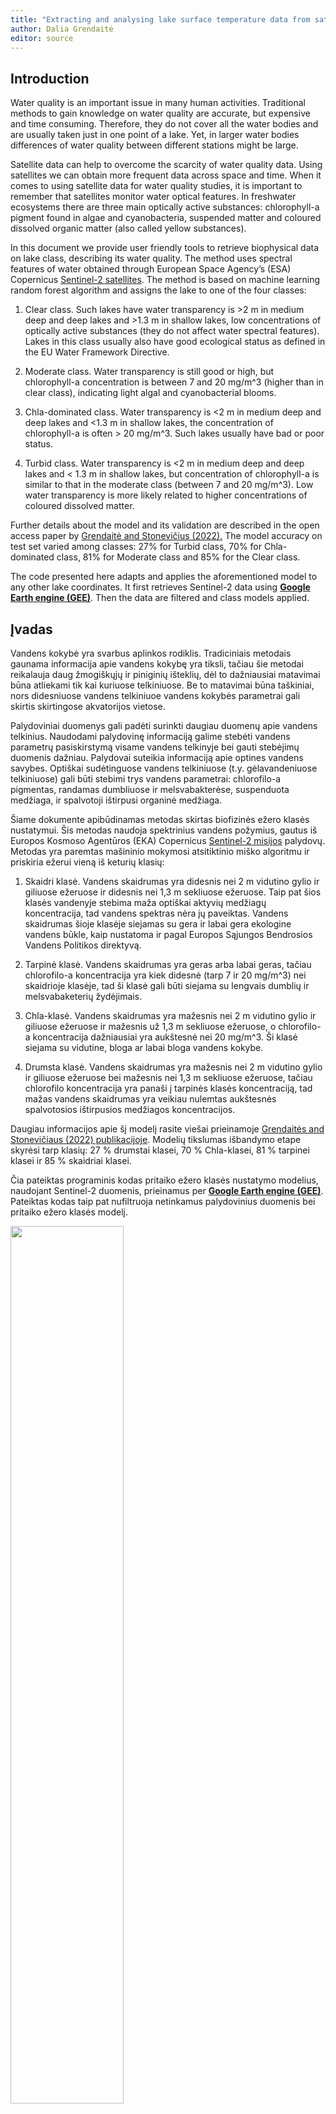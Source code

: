 ```yaml
---
title: "Extracting and analysing lake surface temperature data from satellites"
author: Dalia Grendaitė
editor: source
---
```


::: {.content-visible when-profile="english"}
## Introduction

Water quality is an important issue in many human activities. Traditional methods to gain knowledge on water quality are accurate, but expensive and time consuming. Therefore, they do not cover all the water bodies and are usually taken just in one point of a lake. Yet, in larger water bodies differences of water quality between different stations might be large.

Satellite data can help to overcome the scarcity of water quality data. Using satellites we can obtain more frequent data across space and time. When it comes to using satellite data for water quality studies, it is important to remember that satellites monitor water optical features. In freshwater ecosystems there are three main optically active substances: chlorophyll-a pigment found in algae and cyanobacteria, suspended matter and coloured dissolved organic matter (also called yellow substances).

In this document we provide user friendly tools to retrieve biophysical data on lake class, describing its water quality. The method uses spectral features of water obtained through European Space Agency's (ESA) Copernicus [Sentinel-2 satellites](https://sentinel.esa.int/web/sentinel/missions/sentinel-2). The method is based on machine learning random forest algorithm and assigns the lake to one of the four classes:

1.  Clear class. Such lakes have water transparency is \>2 m in medium deep and deep lakes and \>1.3 m in shallow lakes, low concentrations of optically active substances (they do not affect water spectral features). Lakes in this class usually also have good ecological status as defined in the EU Water Framework Directive.

2.  Moderate class. Water transparency is still good or high, but chlorophyll-a concentration is between 7 and 20 mg/m\^3 (higher than in clear class), indicating light algal and cyanobacterial blooms.

3.  Chla-dominated class. Water transparency is \<2 m in medium deep and deep lakes and \<1.3 m in shallow lakes, the concentration of chlorophyll-a is often \> 20 mg/m\^3. Such lakes usually have bad or poor status.

4.  Turbid class. Water transparency is \<2 m in medium deep and deep lakes and \< 1.3 m in shallow lakes, but concentration of chlorophyll-a is similar to that in the moderate class (between 7 and 20 mg/m\^3). Low water transparency is more likely related to higher concentrations of coloured dissolved matter.

Further details about the model and its validation are described in the open access paper by [Grendaitė and Stonevičius (2022).](https://www.mdpi.com/2073-4441/14/11/1732) The model accuracy on test set varied among classes: 27% for Turbid class, 70% for Chla-dominated class, 81% for Moderate class and 85% for the Clear class.

The code presented here adapts and applies the aforementioned model to any other lake coordinates. It first retrieves Sentinel-2 data using [**Google Earth engine (GEE)**](https://earthengine.google.com/). Then the data are filtered and class models applied.
:::

::: {.content-visible when-profile="lithuanian"}
## Įvadas

Vandens kokybė yra svarbus aplinkos rodiklis. Tradiciniais metodais gaunama informacija apie vandens kokybę yra tiksli, tačiau šie metodai reikalauja daug žmogiškųjų ir piniginių išteklių, dėl to dažniausiai matavimai būna atliekami tik kai kuriuose telkiniuose. Be to matavimai būna taškiniai, nors didesniuose vandens telkiniuoe vandens kokybės parametrai gali skirtis skirtingose akvatorijos vietose.

Palydoviniai duomenys gali padėti surinkti daugiau duomenų apie vandens telkinius. Naudodami palydovinę informaciją galime stebėti vandens parametrų pasiskirstymą visame vandens telkinyje bei gauti stebėjimų duomenis dažniau. Palydovai suteikia informaciją apie optines vandens savybes. Optiškai sudėtinguose vandens telkiniuose (t.y. gėlavandeniuose telkiniuose) gali būti stebimi trys vandens parametrai: chlorofilo-a pigmentas, randamas dumbliuose ir melsvabakterėse, suspenduota medžiaga, ir spalvotoji ištirpusi organinė medžiaga.

Šiame dokumente apibūdinamas metodas skirtas biofizinės ežero klasės nustatymui. Šis metodas naudoja spektrinius vandens požymius, gautus iš Europos Kosmoso Agentūros (EKA) Copernicus [Sentinel-2 misijos](https://sentinel.esa.int/web/sentinel/missions/sentinel-2) palydovų. Metodas yra paremtas mašininio mokymosi atsitiktinio miško algoritmu ir priskiria ežerui vieną iš keturių klasių:

1.  Skaidri klasė. Vandens skaidrumas yra didesnis nei 2 m vidutino gylio ir giliuose ežeruose ir didesnis nei 1,3 m sekliuose ežeruose. Taip pat šios klasės vandenyje stebima maža optiškai aktyvių medžiagų koncentracija, tad vandens spektras nėra jų paveiktas. Vandens skaidrumas šioje klasėje siejamas su gera ir labai gera ekologine vandens būkle, kaip nustatoma ir pagal Europos Sąjungos Bendrosios Vandens Politikos direktyvą.

2.  Tarpinė klasė. Vandens skaidrumas yra geras arba labai geras, tačiau chlorofilo-a koncentracija yra kiek didesnė (tarp 7 ir 20 mg/m\^3) nei skaidrioje klasėje, tad ši klasė gali būti siejama su lengvais dumblių ir melsvabaketerių žydėjimais.

3.  Chla-klasė. Vandens skaidrumas yra mažesnis nei 2 m vidutino gylio ir giliuose ežeruose ir mažesnis už 1,3 m sekliuose ežeruose, o chlorofilo-a koncentracija dažniausiai yra aukštesnė nei 20 mg/m\^3. Ši klasė siejama su vidutine, bloga ar labai bloga vandens kokybe.

4.  Drumsta klasė. Vandens skaidrumas yra mažesnis nei 2 m vidutino gylio ir giliuose ežeruose bei mažesnis nei 1,3 m sekliuose ežeruose, tačiau chlorofilo koncentracija yra panaši į tarpinės klasės koncentraciją, tad mažas vandens skaidrumas yra veikiau nulemtas aukštesnės spalvotosios ištirpusios medžiagos koncentracijos.

Daugiau informacijos apie šį modelį rasite viešai prieinamoje [Grendaitės and Stonevičiaus (2022) publikacijoje](https://www.mdpi.com/2073-4441/14/11/1732). Modelių tikslumas išbandymo etape skyrėsi tarp klasių: 27 % drumstai klasei, 70 % Chla-klasei, 81 % tarpinei klasei ir 85 % skaidriai klasei.

Čia pateiktas programinis kodas pritaiko ežero klasės nustatymo modelius, naudojant Sentinel-2 duomenis, prieinamus per [**Google Earth engine (GEE)**](https://earthengine.google.com/). Pateiktas kodas taip pat nufiltruoja netinkamus palydovinius duomenis bei pritaiko ežero klasės modelį.
:::

![](images/Chla_satelite.jpg){width="60%" fig-align="center"}

<!-- next para ------------------------------------------------------------- -->

::: {.content-visible when-profile="english"}
## Model code

To help you extract and process temperature data we have two user friendly tools. The main code to access and download the data from GEE is written in Python and is available through [Google Colaboratory environment](https://colab.research.google.com/). Google Colaboratory is a free online resource which already has Python libraries installed, so you can run the scripts easily, even if you do not have programming skills. To access the satellite data collections through Google Earth Engine, you need to have a Google account(if you do not have Google account, you can sign up [here](https://support.google.com/accounts/answer/27441?hl=en). Then use your Google account to [register for the Google Earth Engine](https://signup.earthengine.google.com/), which will ask you to authorise your account.

Next you can go to the model scripts on Google Colaboratory using the link below [![](https://colab.research.google.com/assets/colab-badge.svg)](https://colab.research.google.com/drive/1iCXX9KlqHICMwvAxmkce2FK9bS74OkbA?usp=sharing)

When you open the Google Colab notebook, **make a copy** of it in your own Google Drive (Select **File** and then **Make a copy in Drive**). You can edit your copy of the notebook, if you need, but don't forget to save. Further instructions on how to use the notebook are found in the notebook itself.

To extract water quality (optical) data you will need to create and upload a csv file with codes, names and coordinates of you sites, like in this [**example file**](resources/coord_2.csv). You will also need to upload the auxiliary files with lake class classification models, which you can download [**here**](resources/lake_class_models.zip) (but make sure you unzip the files before uploading them to the Google Colaboratory). The downloaded lake class data will look like this [**example file**](resources/Data_S2_class_coord_2.csv). In this example we only extract data for three lakes (three rows in the coordinate example file), but you can add as many lakes (rows) as you need. However, remember not to select coordinates close to the shore (ideally more than 50 meters) and don't put points too close to each other, as the resolution of the data is 100 meters.

Once you have the file with satellite data retrieved for the selected coordinates, you can use [**this R markdown script**](scripts/SateliteChla.zip) to plot your results, like in the image below. In this code we also compare satellite data with in situ monitoring data in Lithuanian lakes. If you want to look at the results of this script without having to run it, you can see it [**here**](resources/SateliteChlA.html)

![](images/sateliteChla_EN.png){width="50%" fig-align="center"}
:::

::: {.content-visible when-profile="lithuanian"}
## Modelis

Tam kad patogiai pasiekti ir apdoroti vandens klasių duomenis, mes sukūrėme du programinius kodus. Pagrindinis kodas leidžia pasiimti duomenis iš GEE paskyros ir yra parašytas Python programavimo kalba. Šis kodas yra prieinamas naudojantis [Google Colaboratory aplinka](https://colab.research.google.com/). Google Colaboratory yra nemokama programavimo aplinka, kurioje jau yra įdiegtos įvairios Python bibliotekos. Kad galėtume pasiekti duomenų rinkinius per Google Earth Engine, reikalinga Google paskyra (jei Google paskyros neturite, ją susikurti galite eidami į [nuorodą](https://support.google.com/accounts/answer/27441?hl=lt). Tuomet **reikia užsiregistruoti** [Google Earth Engine](https://signup.earthengine.google.com/). Ši registracija leidžia autorizuoti prisijungimą ir gauti prieigą prie GEE palydovinių duomenų.

Po registracijos, naudokite programinį kodą, naudodami žemiau esančią nuorodą

[![](https://colab.research.google.com/assets/colab-badge.svg)](https://colab.research.google.com/drive/1YpZsc1duJiUiKqkd_5lO-hgcz36HRc3s?usp=sharing)

Kai atidarote kodą, pasidarykite jo kopiją savo Google Diske (pasirinkite **Failas** ir tada **Išsaugoti kopiją Diske**). Savo kodo kopiją galite redaguoti ir keisti kaip jums patinka. Tolimesnės instrukcijos, kaip naudotis kodu, yra pateiktos pačiame kode. Tam kad atisiųsti vandens paviršiaus temperatūros duomenis, jums reikės paruošti jums reikalingų vietų koordinačių taškų dokumentą, pagal [**čia pateiktą pavyzdį**](resources/coord_2.csv). Be to jums į Google Colab aplinką reikės įkelti mašininio algoritmo modelius, kuriuos galite atsisiųsti [**čia**](resources/lake_class_models.zip) (tačiau nepamirškite pirmiausia išpakuoti šiuos modelius iš .zip dokumento). Įvykdę Google Colaboratory kodą, atsiųsite temperatūros palydovinius duomenis kurie atrodys kaip [**čia pateiktas pavyzdys**](resources/Data_S2_class_coord_2.csv). Šiame pavyzdyje mes naudojame tris Lietuvos ežerus, bet jūs galite pridėti tiek ežerų ar taškų ežere kiek jums reikia. Tik nepamirškite nesirinkti taškų per daug arti prie kranto, ir arčiau nei 100 metrų vienas nuo kito (nes satelito raiška yra 100 metrų).

Kai jau turėsite dokumentą su palydoviniais duomenimis, naudokite [**šį R markdown kodą**](scripts/SateliteChla.zip) tam kad toliau apdoroti duomenis, sukurti tam tikrus paveikslus (kaip žemiau nurodytas pavyzdys) arba palyginti satelitų duomenis su monitoringo duomenimis. Šiame dokumente kartu su kodu yra pateikti ir palyginamieji monitoringo duomenys trims ežerams. [**Čia**](resources/SateliteChlA.html) jūs galite pažiūrėti kaip atrodo šios programos sukurti rezultatai.

![](images/sateliteChla_LT.png){width="50%" fig-align="center"}
:::

<!-- next para ------------------------------------------------------------- -->

::: {.content-visible when-profile="english"}
## Application of the model

The model to assess lake class data could be used widely to monitor water quality across large scales and at high temporal resolution. As Europe is implementing its Water Framework Directive and has set the mission to [**Restore our ocean and waters**](https://research-and-innovation.ec.europa.eu/funding/funding-opportunities/funding-programmes-and-open-calls/horizon-europe/eu-missions-horizon-europe/restore-our-ocean-and-waters_en) wide scale availability of lake quality data is important. The code and algorithms presented here can be also used for various research projects, where scientists need to correlate biological characteristics to lake quality. The algorithm to groups lake classes has been developed for temperate lakes, and further work should be done to test how well it applies to lakes in, for example, tropical or arid regions.
:::

::: {.content-visible when-profile="lithuanian"}
## Modelio taikymas

Šis ežero vandens klasės ir kokybės nustatymo modelis gali būti pritaikytas didelio masto vandens kokybės stebėjimui. Tokie stebėjimai ir duomenų pasiekiamumas yra svarbūs siekiant ES misijos [**Atkurti mūsų vandenyną ir vandenis**](https://research-and-innovation.ec.europa.eu/funding/funding-opportunities/funding-programmes-and-open-calls/horizon-europe/eu-missions-horizon-europe/restore-our-ocean-and-waters_en) tikslų. Čia pateikti programiniai kodai ir modeliai taip pat gali būti taikomi moksliniuose tyrimuose, siekiant susieti vandens kokybės ir kitų biologinių parametrų ar žuvų gausumo duomenis. Tačiau yra svarbu atkreipti dėmesį į tai, kad modelis yra parengtas Lietuvos ir kitiems borealiniams ežerams ir jo pritaikymas tropikų ar savanų vandens telkiniams turėtų būti toliau vystomas ir tikrinamas.
:::

![](images/lakePhoto.jpg){width="50%" fig-align="center"}
